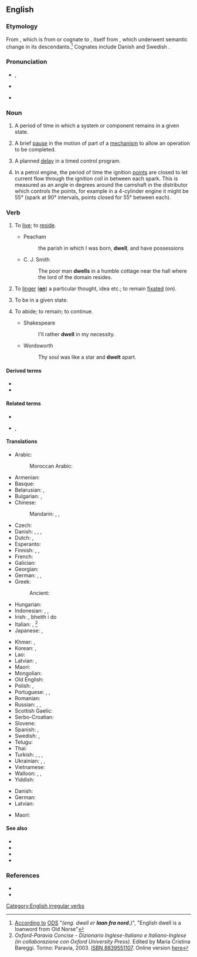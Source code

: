 ==English==

===Etymology===
From {{etyl|ang|en}} {{m|ang|dwellan}}, which is from or cognate to {{cog|non|dvelja}}, itself from {{etyl|gem-pro|en}} {{m|gem-pro|*dwelaną||to go astray}}, which underwent semantic change in its descendants.<ref>[http://ordnet.dk/ods/opslag?id=437404 According to] [[:da:ODS|ODS]] "''(eng. dwell er '''laan fra nord.''')''", "English dwell is a loanword from Old Norse"</ref> Cognates include Danish {{m|da|dvæle}} and Swedish {{m|sv|dväljas}}.

===Pronunciation===
* {{enPR|dwĕl}}, {{IPA|/dwɛl/|lang=en}}
* {{audio|en-us-dwell.ogg|Audio (US)|lang=en}}

* {{rhymes|ɛl|lang=en}}

===Noun===
{{en-noun}}

# {{lb|en|engineering}} A period of time in which a system or component remains in a given state.
# {{lb|en|engineering}} A brief [[pause]] in the motion of part of a [[mechanism]] to allow an operation to be completed.
# {{lb|en|electrical engineering}} A planned [[delay]] in a timed control program.
# {{lb|en|automotive}} In a petrol engine, the period of time the ignition [[points]] are closed to let current flow through the ignition coil in between each spark. This is measured as an angle in degrees around the camshaft in the distributor which controls the points, for example in a 4-cylinder engine it might be 55° (spark at 90° intervals, points closed for 55° between each).

===Verb===
{{en-verb|dwells|dwelling|dwelt|past2=dwelled|past2_qual=mostly US}}

# {{lb|en|intransitive|now|_|literary}} To [[live]]; to [[reside]].
#* Peacham
#*: the parish in which I was born, '''dwell''', and have possessions
#* C. J. Smith
#*: The poor man '''dwells''' in a humble cottage near the hall where the lord of the domain resides.
# {{lb|en|intransitive}} To [[linger]] ('''[[on]]''') a particular thought, idea etc.; to remain [[fixated]] (on).
# {{lb|en|intransitive|engineering}} To be in a given state.
# {{lb|en|intransitive}} To abide; to remain; to continue.
#* Shakespeare
#*: I'll rather '''dwell''' in my necessity.
#* Wordsworth
#*: Thy soul was like a star and '''dwelt''' apart.

====Derived terms====
* {{l|en|bedwell}}
* {{l|en|indwell}}

====Related terms====
* {{l|en|dwelling}}
* {{l|en|dwell on}}, {{l|en|dwell upon}}

====Translations====
{{trans-top|live, reside}}
* Arabic:
*: Moroccan Arabic: {{t|ary|سْكن|tr=skən}}
* Armenian: {{t-needed|hy}}
* Basque: {{t-needed|eu}}
* Belarusian: {{t|be|пражыва́ць|impf|sc=Cyrl}}, {{t|be|пражываць|impf|alt=жыць|sc=Cyrl}}
* Bulgarian: {{t+|bg|живе́я|impf}}, {{t+|bg|обита́вам|impf}}
* Chinese:
*: Mandarin: {{t+|cmn|居住|tr=jūzhù|sc=Hani}}, {{t+|cmn|住|tr=zhù|sc=Hani}}, {{t+|cmn|居留|tr=jūliú|sc=Hani}}
* Czech: {{t+|cs|bydlet}}
* Danish: {{t+|da|leve}}, {{t|da|forblive}}, {{t|da|bebo}}, {{t+|da|bo}}
* Dutch: {{t+|nl|rondhangen}}, {{t+|nl|verblijven}}
* Esperanto: {{t+|eo|loĝi}}
* Finnish: {{t+|fi|asua}}, {{t+|fi|oleskella}}, {{t+|fi|asustaa}}
* French: {{t+|fr|résider}}
* Galician: {{t|gl|residir}}
* Georgian: {{t-needed|ka}}
* German: {{t+|de|leben}}, {{t+|de|verbleiben}}, {{t+|de|wohnen}}
* Greek:
*: Ancient: {{t|grc|ναίω|sc=polytonic}}
* Hungarian: {{t+|hu|lakik}}
* Indonesian: {{t+|id|tinggal}}, {{t+|id|diam|alt=berdiam}}, {{t+|id|diam|alt=mendiami}}
* Irish: {{t|ga|cónaigh}}, bheith i do {{t|ga|cónaí|m|alt=chónaí}}
* Italian: {{t+check|it|abitare}}, {{t+check|it|dimorare}}<ref>''Oxford-Paravia Concise - Dizionario Inglese-Italiano e Italiano-Inglese (in collaborazione con Oxford University Press)''. Edited by Maria Cristina Bareggi. Torino: Paravia, 2003. [[W:Wikipedia:book sources|ISBN 8839551107]]. Online version [http://www.oxfordparavia.it/ here]</ref><!-- what do we do with this? -->
* Japanese: {{t+|ja|住む|tr=sumu}}, {{t+|ja|居住|tr=kyojū suru|alt=居住する}}
{{trans-mid}}
* Khmer: {{t+|km|នៅ|sc=Mymr}}, {{t|km|រស់នៅ|sc=Mymr}}
* Korean: {{t+|ko|살다}}, {{t+|ko|거주하다}}
* Lao: {{t-needed|lo}}
* Latvian: {{t|lv|mist}}, {{t+|lv|dzīvot}}
* Maori: {{t|mi|noho}}
* Mongolian: {{t-needed|mn}}
* Old English: {{t|ang|būan}}
* Polish: {{t+|pl|mieszkać}}, {{t+|pl|zamieszkiwać}}
* Portuguese: {{t+|pt|habitar}}, {{t+|pt|morar}}, {{qualifier|Brazil}} {{t+|pt|viver}}
* Romanian: {{t+|ro|trăi}}
* Russian: {{t+|ru|прожива́ть|impf}}, {{t+|ru|жить|impf}}, {{t+|ru|обита́ть|impf}}
* Scottish Gaelic: {{t|gd|còmhnaich}}
* Serbo-Croatian: {{t+|sh|boraviti|impf}}
* Slovene: {{t|sl|bivati}}
* Spanish: {{t+|es|habitar}}, {{t+|es|morar}}
* Swedish: {{t+|sv|bo}}, {{t+|sv|leva}}
* Telugu: {{t+|te|నివసించు}}
* Thai: {{t-needed|th}}
* Turkish: {{t+|tr|oturmak}}, {{t+|tr|ikamet etmek}}, {{t+|tr|eğleşmek}}, {{t+|tr|kalmak}}
* Ukrainian: {{t+|uk|ме́шкати|impf|sc=Cyrl}}, {{t|uk|жи́ти|impf|sc=Cyrl}}, {{t+|uk|прожива́ти|impf|sc=Cyrl}}
* Vietnamese: {{t-needed|vi}}
* Walloon: {{t+|wa|dimorer}}, {{t+|wa|dimani}}, {{t+|wa|lodjî}}
* Yiddish: {{t|yi|וווינען}}
{{trans-bottom}}

{{trans-top|to linger on as thoughts}}
* Danish: {{t|da|dvæle}}
* German: {{t+|de|verweilen}}
* Latvian: {{t|lv|gremdēties}}
{{trans-mid}}
* Maori: {{t|mi|rauroha}}
{{trans-bottom}}

====See also====
* {{l|en|abide}}
* {{l|en|live}}
* {{l|en|reside}}
* {{l|en|stay}}

===References===
<references/>
* {{R:Century 1911}}
* {{R:Webster 1913}}

[[Category:English irregular verbs]]